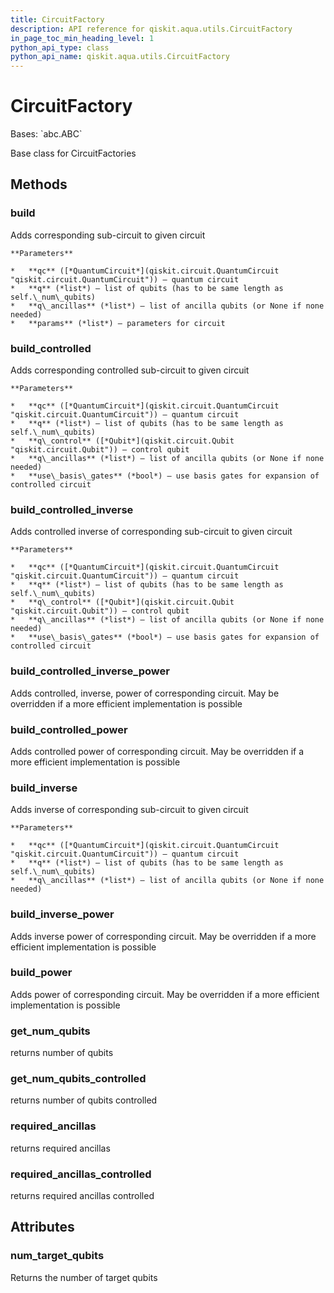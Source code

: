 ```yaml
---
title: CircuitFactory
description: API reference for qiskit.aqua.utils.CircuitFactory
in_page_toc_min_heading_level: 1
python_api_type: class
python_api_name: qiskit.aqua.utils.CircuitFactory
---
```


# CircuitFactory

<Class id="qiskit.aqua.utils.CircuitFactory" github="https://github.com/qiskit-community/qiskit-aqua/tree/stable/0.9/qiskit/aqua/utils/circuit_factory.py" signature="CircuitFactory(num_target_qubits)">
  Bases: `abc.ABC`

  Base class for CircuitFactories

  ## Methods

  ### build

  <Function id="qiskit.aqua.utils.CircuitFactory.build" signature="abstract CircuitFactory.build(qc, q, q_ancillas=None, params=None)">
    Adds corresponding sub-circuit to given circuit

    **Parameters**

    *   **qc** ([*QuantumCircuit*](qiskit.circuit.QuantumCircuit "qiskit.circuit.QuantumCircuit")) – quantum circuit
    *   **q** (*list*) – list of qubits (has to be same length as self.\_num\_qubits)
    *   **q\_ancillas** (*list*) – list of ancilla qubits (or None if none needed)
    *   **params** (*list*) – parameters for circuit
  </Function>

  ### build\_controlled

  <Function id="qiskit.aqua.utils.CircuitFactory.build_controlled" signature="CircuitFactory.build_controlled(qc, q, q_control, q_ancillas=None, use_basis_gates=True)">
    Adds corresponding controlled sub-circuit to given circuit

    **Parameters**

    *   **qc** ([*QuantumCircuit*](qiskit.circuit.QuantumCircuit "qiskit.circuit.QuantumCircuit")) – quantum circuit
    *   **q** (*list*) – list of qubits (has to be same length as self.\_num\_qubits)
    *   **q\_control** ([*Qubit*](qiskit.circuit.Qubit "qiskit.circuit.Qubit")) – control qubit
    *   **q\_ancillas** (*list*) – list of ancilla qubits (or None if none needed)
    *   **use\_basis\_gates** (*bool*) – use basis gates for expansion of controlled circuit
  </Function>

  ### build\_controlled\_inverse

  <Function id="qiskit.aqua.utils.CircuitFactory.build_controlled_inverse" signature="CircuitFactory.build_controlled_inverse(qc, q, q_control, q_ancillas=None, use_basis_gates=True)">
    Adds controlled inverse of corresponding sub-circuit to given circuit

    **Parameters**

    *   **qc** ([*QuantumCircuit*](qiskit.circuit.QuantumCircuit "qiskit.circuit.QuantumCircuit")) – quantum circuit
    *   **q** (*list*) – list of qubits (has to be same length as self.\_num\_qubits)
    *   **q\_control** ([*Qubit*](qiskit.circuit.Qubit "qiskit.circuit.Qubit")) – control qubit
    *   **q\_ancillas** (*list*) – list of ancilla qubits (or None if none needed)
    *   **use\_basis\_gates** (*bool*) – use basis gates for expansion of controlled circuit
  </Function>

  ### build\_controlled\_inverse\_power

  <Function id="qiskit.aqua.utils.CircuitFactory.build_controlled_inverse_power" signature="CircuitFactory.build_controlled_inverse_power(qc, q, q_control, power, q_ancillas=None, use_basis_gates=True)">
    Adds controlled, inverse, power of corresponding circuit. May be overridden if a more efficient implementation is possible
  </Function>

  ### build\_controlled\_power

  <Function id="qiskit.aqua.utils.CircuitFactory.build_controlled_power" signature="CircuitFactory.build_controlled_power(qc, q, q_control, power, q_ancillas=None, use_basis_gates=True)">
    Adds controlled power of corresponding circuit. May be overridden if a more efficient implementation is possible
  </Function>

  ### build\_inverse

  <Function id="qiskit.aqua.utils.CircuitFactory.build_inverse" signature="CircuitFactory.build_inverse(qc, q, q_ancillas=None)">
    Adds inverse of corresponding sub-circuit to given circuit

    **Parameters**

    *   **qc** ([*QuantumCircuit*](qiskit.circuit.QuantumCircuit "qiskit.circuit.QuantumCircuit")) – quantum circuit
    *   **q** (*list*) – list of qubits (has to be same length as self.\_num\_qubits)
    *   **q\_ancillas** (*list*) – list of ancilla qubits (or None if none needed)
  </Function>

  ### build\_inverse\_power

  <Function id="qiskit.aqua.utils.CircuitFactory.build_inverse_power" signature="CircuitFactory.build_inverse_power(qc, q, power, q_ancillas=None)">
    Adds inverse power of corresponding circuit. May be overridden if a more efficient implementation is possible
  </Function>

  ### build\_power

  <Function id="qiskit.aqua.utils.CircuitFactory.build_power" signature="CircuitFactory.build_power(qc, q, power, q_ancillas=None)">
    Adds power of corresponding circuit. May be overridden if a more efficient implementation is possible
  </Function>

  ### get\_num\_qubits

  <Function id="qiskit.aqua.utils.CircuitFactory.get_num_qubits" signature="CircuitFactory.get_num_qubits()">
    returns number of qubits
  </Function>

  ### get\_num\_qubits\_controlled

  <Function id="qiskit.aqua.utils.CircuitFactory.get_num_qubits_controlled" signature="CircuitFactory.get_num_qubits_controlled()">
    returns number of qubits controlled
  </Function>

  ### required\_ancillas

  <Function id="qiskit.aqua.utils.CircuitFactory.required_ancillas" signature="CircuitFactory.required_ancillas()">
    returns required ancillas
  </Function>

  ### required\_ancillas\_controlled

  <Function id="qiskit.aqua.utils.CircuitFactory.required_ancillas_controlled" signature="CircuitFactory.required_ancillas_controlled()">
    returns required ancillas controlled
  </Function>

  ## Attributes

  ### num\_target\_qubits

  <Attribute id="qiskit.aqua.utils.CircuitFactory.num_target_qubits" name="num_target_qubits">
    Returns the number of target qubits
  </Attribute>
</Class>

